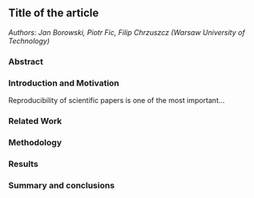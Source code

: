 ## Title of the article

*Authors: Jan Borowski, Piotr Fic, Filip Chrzuszcz (Warsaw University of Technology)*

### Abstract


### Introduction and Motivation

Reproducibility of scientific papers is one of the most important...

### Related Work


### Methodology


### Results


### Summary and conclusions 


